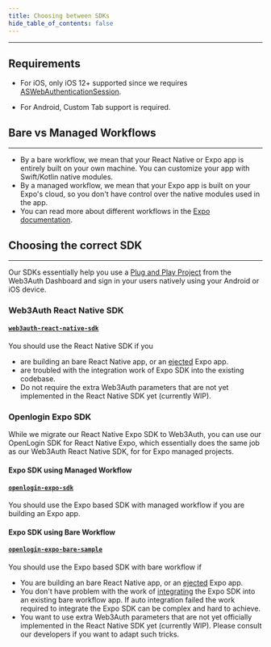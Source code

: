 ```yaml
---
title: Choosing between SDKs
hide_table_of_contents: false
---
```


---

## Requirements

- For iOS, only iOS 12+ supported since we requires
  [ASWebAuthenticationSession](https://developer.apple.com/documentation/authenticationservices/aswebauthenticationsession).

- For Android, Custom Tab support is required.

## Bare vs Managed Workflows

---

- By a bare workflow, we mean that your React Native or Expo app is entirely built on your own machine. You can customize your app with Swift/Kotlin
  native modules.
- By a managed workflow, we mean that your Expo app is built on your Expo's cloud, so you don't have control over the native modules used in the app.
- You can read more about different workflows in the [Expo documentation](https://docs.expo.dev/introduction/managed-vs-bare/).

## Choosing the correct SDK

---

Our SDKs essentially help you use a [Plug and Play Project](/get-started/using-dashboard#plug-and-play) from the Web3Auth Dashboard and sign in your
users natively using your Android or iOS device.

### Web3Auth React Native SDK

#### [`web3auth-react-native-sdk`](https://github.com/web3auth/web3auth-react-native-sdk)

You should use the React Native SDK if you

- are building an bare React Native app, or an [ejected](https://docs.expo.dev/workflow/customizing/) Expo app.
- are troubled with the integration work of Expo SDK into the existing codebase.
- Do not require the extra Web3Auth parameters that are not yet implemented in the React Native SDK yet (currently WIP).

### Openlogin Expo SDK

While we migrate our React Native Expo SDK to Web3Auth, you can use our OpenLogin SDK for React Native Expo, which essentially does the same job as
our Web3Auth React Native SDK, for for Expo managed projects.

#### Expo SDK using Managed Workflow

#### [`openlogin-expo-sdk`](https://github.com/torusresearch/openlogin-expo-sdk)

You should use the Expo based SDK with managed workflow if you are building an Expo app.

#### Expo SDK using Bare Workflow

#### [`openlogin-expo-bare-sample`](https://github.com/torusresearch/openlogin-expo-bare-sample)

You should use the Expo based SDK with bare workflow if

- You are building an bare React Native app, or an [ejected](https://docs.expo.dev/workflow/customizing/) Expo app.
- You don't have problem with the work of [integrating](https://docs.expo.dev/bare/installing-expo-modules/) the Expo SDK into an existing bare
  workflow app. If auto integration failed the work required to integrate the Expo SDK can be complex and hard to achieve.
- You want to use extra Web3Auth parameters that are not yet officially implemented in the React Native SDK yet (currently WIP). Please consult our
  developers if you want to adapt such tricks.
